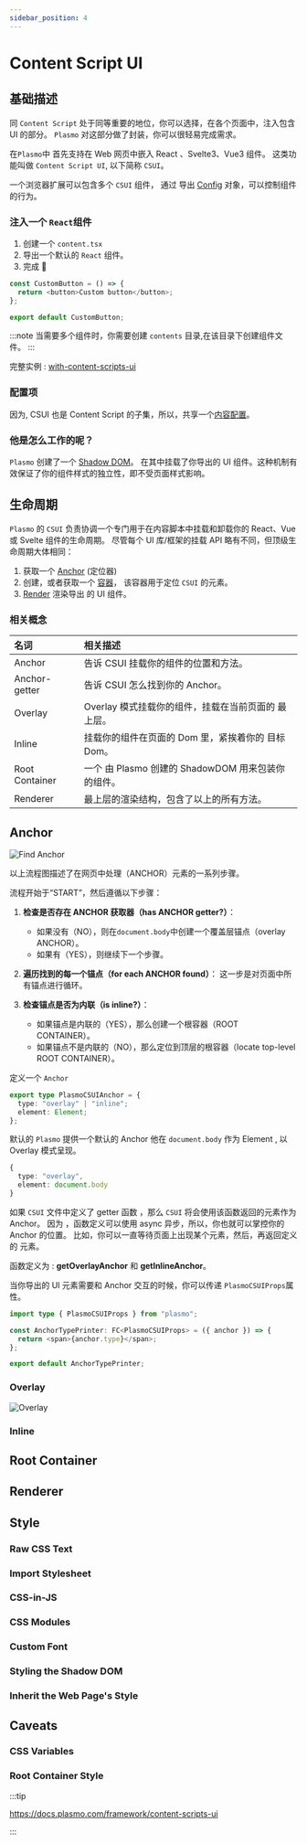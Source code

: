 ```yaml
---
sidebar_position: 4
---
```


# Content Script UI

## 基础描述

同 `Content Script` 处于同等重要的地位，你可以选择，在各个页面中，注入包含 UI 的部分。
`Plasmo` 对这部分做了封装，你可以很轻易完成需求。

在`Plasmo`中 首先支持在 Web 网页中嵌入 React 、Svelte3、Vue3 组件。 这类功能叫做 `Content Script UI`, 以下简称 `CSUI`。

一个浏览器扩展可以包含多个 `CSUI` 组件， 通过 导出 [Config](https://docs.plasmo.com/framework/content-scripts#config) 对象，可以控制组件的行为。

### 注入一个 `React`组件

1. 创建一个 `content.tsx`
2. 导出一个默认的 `React` 组件。
3. 完成 🎉

```ts title="content.tsx"
const CustomButton = () => {
  return <button>Custom button</button>;
};

export default CustomButton;
```

:::note
当需要多个组件时，你需要创建 `contents` 目录,在该目录下创建组件文件。
:::

完整实例 : [with-content-scripts-ui](https://github.com/PlasmoHQ/examples/tree/main/with-content-scripts-ui)

### 配置项

因为, CSUI 也是 Content Script 的子集，所以，共享一个[内容配置](content#内容配置)。

### 他是怎么工作的呢？

`Plasmo` 创建了一个 [Shadow DOM](https://developer.mozilla.org/en-US/docs/Web/API/Web_components/Using_shadow_DOM)。
在其中挂载了你导出的 UI 组件。这种机制有效保证了你的组件样式的独立性，即不受页面样式影响。

## 生命周期

`Plasmo` 的 `CSUI` 负责协调一个专门用于在内容脚本中挂载和卸载你的 React、Vue 或 Svelte 组件的生命周期。
尽管每个 UI 库/框架的挂载 API 略有不同，但顶级生命周期大体相同：

1. 获取一个 [Anchor](#anchor) (定位器)
2. 创建，或者获取一个 [容器](#root-container)， 该容器用于定位 `CSUI` 的元素。
3. [Render](#renderer) 渲染导出 的 UI 组件。

### 相关概念

| 名词           | 相关描述                                            |
| :------------- | :-------------------------------------------------- |
| Anchor         | 告诉 CSUI 挂载你的组件的位置和方法。                |
| Anchor-getter  | 告诉 CSUI 怎么找到你的 Anchor。                     |
| Overlay        | Overlay 模式挂载你的组件，挂载在当前页面的 最上层。 |
| Inline         | 挂载你的组件在页面的 Dom 里，紧挨着你的 目标 Dom。  |
| Root Container | 一个 由 Plasmo 创建的 ShadowDOM 用来包装你的组件。  |
| Renderer       | 最上层的渲染结构，包含了以上的所有方法。            |

## Anchor

![Find Anchor](./find_anchor.jpg)

以上流程图描述了在网页中处理（ANCHOR）元素的一系列步骤。

流程开始于“START”，然后遵循以下步骤：

1. **检查是否存在 ANCHOR 获取器（has ANCHOR getter?）**：

   - 如果没有（NO），则在`document.body`中创建一个覆盖层锚点（overlay ANCHOR）。
   - 如果有（YES），则继续下一个步骤。

2. **遍历找到的每一个锚点（for each ANCHOR found）**：
   这一步是对页面中所有锚点进行循环。

3. **检查锚点是否为内联（is inline?）**：
   - 如果锚点是内联的（YES），那么创建一个根容器（ROOT CONTAINER）。
   - 如果锚点不是内联的（NO），那么定位到顶层的根容器（locate top-level ROOT CONTAINER）。

定义一个 `Anchor`

```ts
export type PlasmoCSUIAnchor = {
  type: "overlay" | "inline";
  element: Element;
};
```

默认的 `Plasmo` 提供一个默认的 Anchor 他在 `document.body` 作为 Element , 以 Overlay 模式呈现。

```ts
{
  type: "overlay",
  element: document.body
}
```

如果 `CSUI` 文件中定义了 getter 函数 ，那么 `CSUI` 将会使用该函数返回的元素作为 Anchor。
因为 ，函数定义可以使用 async 异步，所以，你也就可以掌控你的 Anchor 的位置。
比如，你可以一直等待页面上出现某个元素，然后，再返回定义的 元素。

函数定义为 : **getOverlayAnchor** 和 **getInlineAnchor**。

当你导出的 UI 元素需要和 Anchor 交互的时候，你可以传递 `PlasmoCSUIProps`属性。

```ts
import type { PlasmoCSUIProps } from "plasmo";

const AnchorTypePrinter: FC<PlasmoCSUIProps> = ({ anchor }) => {
  return <span>{anchor.type}</span>;
};

export default AnchorTypePrinter;
```

### Overlay

![Overlay](./overlay.jpg)

### Inline

## Root Container

## Renderer

## Style

### Raw CSS Text

### Import Stylesheet

### CSS-in-JS

### CSS Modules

### Custom Font

### Styling the Shadow DOM

### Inherit the Web Page's Style

## Caveats

### CSS Variables

### Root Container Style

:::tip

https://docs.plasmo.com/framework/content-scripts-ui

:::
